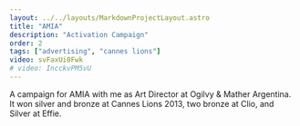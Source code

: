 ```yaml
---
layout: ../../layouts/MarkdownProjectLayout.astro
title: "AMIA"
description: "Activation Campaign"
order: 2
tags: ["advertising", "cannes lions"]
video: svFaxUi0Fwk
# video: IncckvPM5vU
---
```


A campaign for AMIA with me as Art Director at Ogilvy & Mather Argentina.
It won silver and bronze at Cannes Lions 2013, two bronze at Clio, and Silver at Effie.


<YTiframe video={frontmatter.video} />
